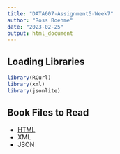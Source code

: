 ---
title: "DATA607-Assignment5-Week7"
author: "Ross Boehme"
date: "2023-02-25"
output: html_document
---

<!-- Assignment 5: 
- Pick three of your favorite books on one of your favorite subjects. At least one of the books should have more than one author. For each book, include the title, authors, and two or three other attributes that you find interesting.
- Take the information that you’ve selected about these three books, and separately create three files which store the book’s information in HTML (using an html table), XML, and JSON formats (e.g. “books.html”,
“books.xml”, and “books.json”). To help you better understand the different file structures, I’d prefer that you create each of these files “by hand” unless you’re already very comfortable with the file formats.
- Write R code, using your packages of choice, to load the information from each of the three sources into
separate R data frames. Are the three data frames identical?
- Your deliverable is the three source files and the R code. If you can, package your assignment solution up into an .Rmd file and publish to rpubs.com. [This will also require finding a way to make your three text files accessible from the web].
-->

## Loading Libraries
```{r}
library(RCurl)
library(xml)
library(jsonlite)

```

## Book Files to Read
- [HTML]()
- XML
- JSON

